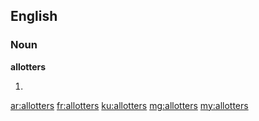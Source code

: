==English==

===Noun===
'''allotters'''

# {{plural of|allotter}}

[[ar:allotters]]
[[fr:allotters]]
[[ku:allotters]]
[[mg:allotters]]
[[my:allotters]]